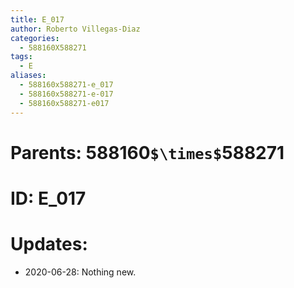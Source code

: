 ```yaml
---
title: E_017
author: Roberto Villegas-Diaz
categories:
  - 588160X588271
tags:
  - E
aliases:
  - 588160x588271-e_017
  - 588160x588271-e-017
  - 588160x588271-e017
---
```


# **Parents**: 588160`$\times$`588271
# **ID**: E_017
# **Updates**: 
 - 2020-06-28: Nothing new.
